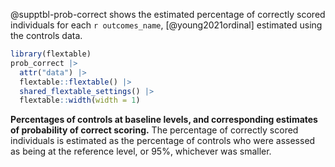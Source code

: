 @supptbl-prob-correct shows the estimated percentage of 
correctly scored individuals
for each `r outcomes_name`, [@young2021ordinal]
estimated using the controls data.

::: {#supptbl-prob-correct custom-style="Caption"}

```r

library(flextable)
prob_correct |>
  attr("data") |>
  flextable::flextable() |> 
  shared_flextable_settings() |>
  flextable::width(width = 1)
```

**Percentages of controls at baseline levels, 
and corresponding estimates of 
probability of correct scoring.**
The percentage of correctly scored individuals 
is estimated as 
the percentage of controls 
who were assessed as being 
at the reference level,
or 95%,
whichever was smaller.

:::
